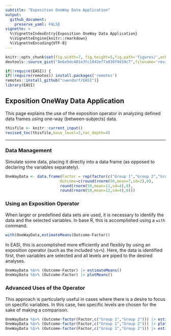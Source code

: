 ```yaml
---
subtitle: "Exposition OneWay Data Application"
output:
  github_document:
    preserve_yaml: FALSE
vignette: >
  %\VignetteIndexEntry{Exposition OneWay Data Application}
  %\VignetteEngine{knitr::rmarkdown}
  %\VignetteEncoding{UTF-8}
---
```


```r
knitr::opts_chunk$set(fig.width=7, fig.height=5,fig.path='figures/',echo=TRUE,warning=FALSE,message=FALSE)
devtools::source_gist("8e6e5dc401e3fc1042ef7a030f9d19c7",filename='revised_toc.R')
```

```r
if(!require(EASI)) {
if(!require(remotes)) install.packages('remotes')
remotes::install_github("cwendorf/EASI")}
library(EASI)
```

## Exposition OneWay Data Application

This page explains the use of the exposition operator in analyzing defined data frames using one-way (between-subjects) data.

```r
thisfile <- knitr::current_input()
revised_toc(thisfile,base_level=3,toc_depth=4)
```

---

### Data Management

Simulate some data, placing it directly into a data frame (as opposed to declaring the variables separately).
```r
OneWayData <- data.frame(Factor = rep(factor(c("Group 1","Group 2","Group 3")),each=50),
                        Outcome=c(round(rnorm(50,mean=7,sd=2),0),
                        round(rnorm(50,mean=11,sd=4),0),
                        round(rnorm(50,mean=12,sd=4),0)))
```

### Using an Exposition Operator

When larger or predefined data sets are used, it is necessary to identify the data and the selected variables. In base R, this is accomplished using a `with` command.
```r
with(OneWayData,estimateMeans(Outcome~Factor))
```

In EASI, this is accomplished more efficiently and flexibly by using an exposition operator (such as the included `%$>%`). Here, the data is identified first, then variables are selected and all levels are piped to the desired analyses.
```r
OneWayData %$>% (Outcome~Factor) |> estimateMeans()
OneWayData %$>% (Outcome~Factor) |> plotMeans()
```

### Advanced Uses of the Operator

This approach is particularly useful in cases where there is a desire to focus on specific variables. In this case, two specific levels are chosen for the sake of making a comparison.
```r
OneWayData %$>% (Outcome~factor(Factor,c("Group 1","Group 2"))) |> estimateMeanComparison()
OneWayData %$>% (Outcome~factor(Factor,c("Group 1","Group 2"))) |> plotMeanComparison()
OneWayData %$>% (Outcome~factor(Factor,c("Group 1","Group 2"))) |> estimateStandardizedMeanDifference()
```
